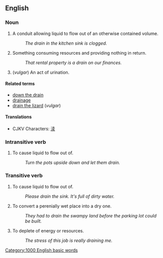 == English ==

=== Noun ===

# A conduit allowing liquid to flow out of an otherwise contained volume.
#: ''The drain in the kitchen sink is clogged.''
# Something consuming resources and providing nothing in return.
#: ''That rental property is a drain on our finances.''
# (''vulgar'') An act of urination.

==== Related terms ====
*[[down the drain]]
*[[drainage]]
*[[drain the lizard]] (''vulgar'')

====Translations====
*CJKV Characters: [[渎]]

=== Intransitive verb ===

# To cause liquid to flow out of.
#: ''Turn the pots upside down and let them drain.''

=== Transitive verb ===

# To cause liquid to flow out of.
#: ''Please drain the sink.  It's full of dirty water.''
# To convert a perenially wet place into a dry one.
#: ''They had to drain the swampy land before the parking lot could be built.''
# To deplete of energy or resources.
#: ''The stress of this job is really draining me.''
[[Category:1000 English basic words]]